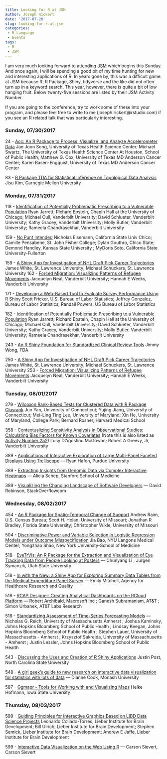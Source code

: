 ```yaml
---
title: Looking for R at JSM
author: Joseph Rickert
date: '2017-07-28'
slug: looking-for-r-at-jsm
categories: 
 - R Language
 - Events
tags: 
 - R
 - JSM 
---
```


I am very much looking forward to attending [JSM](https://ww2.amstat.org/meetings/jsm/2017/) which begins this Sunday. And once again, I will be spending a good bit of my time hunting for new and interesting applications of R. In years gone by, this was a difficult game at JSM because R, R Package, Shiny, tidyverse and the like did not often turn up in a keyword search. This year, however, there is quite a bit of low hanging fruit. Below twenty-five sessions are listed by their JSM Activity Number. 

If you are going to the conference, try to work some of these into your program, and please feel free to write to me (joseph.rickert@rstudio.com) if you see an R related talk that was particularly interesting.

### Sunday, 07/30/2017

24 - [Acc: An R Package to Process, Visualize, and Analyze Accelerometer Data](https://ww2.amstat.org/meetings/jsm/2017/onlineprogram/AbstractDetails.cfm?abstractid=323106) 
Jae Joon Song, University of Texas Health Science Center; Michael Swartz, The University of Texas Health Science Center At Houston, School of Public Health; Matthew G. Cox, University of Texas MD Anderson Cancer Center; Karen Basen-Engquist, University of Texas MD Anderson Cancer Center 


83 - [R Package TDA for Statistical Inference on Topological Data Analysis](https://ww2.amstat.org/meetings/jsm/2017/onlineprogram/AbstractDetails.cfm?abstractid=324701) 
Jisu Kim, Carnegie Mellon University 

### Monday, 07/31/2017

118 - [Identification of Potentially Problematic Prescribing to a Vulnerable Population](https://ww2.amstat.org/meetings/jsm/2017/onlineprogram/AbstractDetails.cfm?abstractid=324829) 
Ryan Jarrett; Richard Epstein, Chapin Hall at the University of Chicago; Michael Cull, Vanderbilt University; David Schlueter, Vanderbilt University; Kathy Gracey, Vanderbilt University; Molly Butler, Vanderbilt University; Rameela Chandrasekhar, Vanderbilt University

159 - [No Punt Intended](https://ww2.amstat.org/meetings/jsm/2017/onlineprogram/AbstractDetails.cfm?abstractid=325383)
Nicholas Eisemann, California State Univ Chico; Camille Pensabene, St. John Fisher College; Dylan Gouthro, Chico State; Demond Handley, Kansas State University ; MyDoris Soto, California State University-Fullerton 

159 - [A Shiny App for Investigation of NHL Draft Pick Career Trajectories](https://ww2.amstat.org/meetings/jsm/2017/onlineprogram/AbstractDetails.cfm?abstractid=324633) 
James White, St. Lawrence University; Michael Schuckers, St. Lawrence University 
162 - [Forced Migration: Visualizing Patterns of Refugee Movements](https://ww2.amstat.org/meetings/jsm/2017/onlineprogram/AbstractDetails.cfm?abstractid=324303) 
Jacquelyn Neal, Vanderbilt University; Hannah E Weeks, Vanderbilt University 

171 - [Developing a Web-Based Tool to Evaluate Survey Performance Using R Shiny](https://ww2.amstat.org/meetings/jsm/2017/onlineprogram/AbstractDetails.cfm?abstractid=323817) 
Scott Fricker, U.S. Bureau of Labor Statistics; Jeffrey Gonzalez, Bureau of Labor Statistics; Randall Powers, US Bureau of Labor Statistics 

182 - [Identification of Potentially Problematic Prescribing to a Vulnerable Population](https://ww2.amstat.org/meetings/jsm/2017/onlineprogram/AbstractDetails.cfm?abstractid=325369) 
Ryan Jarrett; Richard Epstein, Chapin Hall at the University of Chicago; Michael Cull, Vanderbilt University; David Schlueter, Vanderbilt University; Kathy Gracey, Vanderbilt University; Molly Butler, Vanderbilt University; Rameela Chandrasekhar, Vanderbilt University 

243 - [An R Shiny Foundation for Standardized Clinical Review Tools](https://ww2.amstat.org/meetings/jsm/2017/onlineprogram/AbstractDetails.cfm?abstractid=323938) 
Jimmy Wong, FDA 

250 - [A Shiny App for Investigation of NHL Draft Pick Career Trajectories](https://ww2.amstat.org/meetings/jsm/2017/onlineprogram/AbstractDetails.cfm?abstractid=325336) 
James White, St. Lawrence University; Michael Schuckers, St. Lawrence University 
253 - [Forced Migration: Visualizing Patterns of Refugee Movements](https://ww2.amstat.org/meetings/jsm/2017/onlineprogram/AbstractDetails.cfm?abstractid=325302) 
Jacquelyn Neal, Vanderbilt University; Hannah E Weeks, Vanderbilt University 


### Tuesday, 08/01/2017

279 - [Wilcoxon Rank-Based Tests for Clustered Data with R Package Clusrank](https://ww2.amstat.org/meetings/jsm/2017/onlineprogram/AbstractDetails.cfm?abstractid=322761)
Jun Yan, University of Connecticut; Yujing Jiang, University of Connecticut; Mei-Ling Ting Lee, University of Maryland; Xin He, University of Maryland, College Park; Bernard Rosner, Harvard Medical School 


358 - [Contextualizing Sensitivity Analysis in Observational Studies: Calculating Bias Factors for Known Covariates](https://ww2.amstat.org/meetings/jsm/2017/onlineprogram/AbstractDetails.cfm?abstractid=325286) (Note this is also listed as [Activity Number 252](https://ww2.amstat.org/meetings/jsm/2017/onlineprogram/AbstractDetails.cfm?abstractid=324141))
Lucy D'Agostino McGowan; Robert A Greevy, Jr, Vanderbilt University 

389 - [Applications of Interactive Exploration of Large Multi-Panel Faceted Displays Using Trelliscope](https://ww2.amstat.org/meetings/jsm/2017/onlineprogram/AbstractDetails.cfm?abstractid=322424) — Ryan Hafen, Purdue University

389 - [Extracting Insights from Genomic Data via Complex Interactive Heatmaps](https://ww2.amstat.org/meetings/jsm/2017/onlineprogram/AbstractDetails.cfm?abstractid=322423) — Alicia Schep, Stanford School of Medicine

389 - [Visualizing the Changing Landscape of Software Developers](https://ww2.amstat.org/meetings/jsm/2017/onlineprogram/AbstractDetails.cfm?abstractid=322422) — David Robinson, StackOverflowcom
	

### Wednesday, 08/02/2017

454 - [An R Package for Spatio-Temporal Change of Support](https://ww2.amstat.org/meetings/jsm/2017/onlineprogram/AbstractDetails.cfm?abstractid=323756) 
Andrew Raim, U.S. Census Bureau; Scott H. Holan, University of Missouri; Jonathan R Bradley, Florida State University; Christopher Wikle, University of Missouri 

504 - [Discriminative Power and Variable Selection in Logistic Regression Models under Outcome Misspecification](Discriminative Power and Variable Selection in Logistic Regression Models under Outcome Misspecification ) 
Jia Bao, NYU Langone Medical Center; Yongzhao Shao, New York University-School of Medicine 

518 - [EyeTrVis: An R Package for the Extraction and Visualization of Eye Tracking Data from People Looking at Posters](https://ww2.amstat.org/meetings/jsm/2017/onlineprogram/AbstractDetails.cfm?abstractid=324696) — Chunyang Li ; Jurgen Symanzik, Utah State University

518 - [In with the New: a Shiny App for Exploring Summary Data Tables from the Medical Expenditure Panel Survey](https://ww2.amstat.org/meetings/jsm/2017/onlineprogram/AbstractDetails.cfm?abstractid=323971) — Emily Mitchell, Agency for Healthcare Research and Quality

518 - [RCAP Designer: Creating Analytical Dashboards on the RCloud Platform](https://ww2.amstat.org/meetings/jsm/2017/onlineprogram/AbstractDetails.cfm?abstractid=324972) — Robert Archibald, Macrosoft Inc ; Ganesh Subramaniam, AT&T ; Simon Urbanek, AT&T Labs Research

518 - [Standardizing Assessment of Time-Series Forecasting Models](https://ww2.amstat.org/meetings/jsm/2017/onlineprogram/AbstractDetails.cfm?abstractid=324441) — Nicholas G. Reich, University of Massachusetts Amherst ; Joshua Kaminsky, Johns Hopkins Bloomberg School of Public Health ; Lindsay Keegan, Johns Hopkins Bloomberg School of Public Health ; Stephen Lauer, University of Massachusetts - Amherst ; Krzysztof Sakrejda, University of Massachusetts - Amherst ; Justin Lessler, Johns Hopkins Bloomberg School of Public Health

543 - [Discussing the Uses and Creation of R Shiny Applications](https://ww2.amstat.org/meetings/jsm/2017/onlineprogram/AbstractDetails.cfm?abstractid=324225)
Justin Post, North Carolina State University 


548 - [A girl geek's guide to new research on interactive data visualization for statistics with lots of data](https://ww2.amstat.org/meetings/jsm/2017/onlineprogram/AbstractDetails.cfm?abstractid=325414) — Dianne Cook, Monash University

587 - [Ggmapr - Tools for Working with and Visualizing Maps](https://ww2.amstat.org/meetings/jsm/2017/onlineprogram/AbstractDetails.cfm?abstractid=324627) 
Heike Hofmann, Iowa State University 


### Thursday, 08/03/2017
599 - [Guiding Principles for Interactive Graphics Based on LIBD Data Science Projects](https://ww2.amstat.org/meetings/jsm/2017/onlineprogram/AbstractDetails.cfm?abstractid=322284) 
Leonardo Collado-Torres, Lieber Institute for Brain Development; Bill Ulrich, Lieber Institute for Brain Development; Stephen Semick, Lieber Institute for Brain Development; Andrew E Jaffe, Lieber Institute for Brain Development 


599 - [Interactive Data Visualization on the Web Using R](https://ww2.amstat.org/meetings/jsm/2017/onlineprogram/AbstractDetails.cfm?abstractid=322149) — Carson Sievert, Carson Sievert





